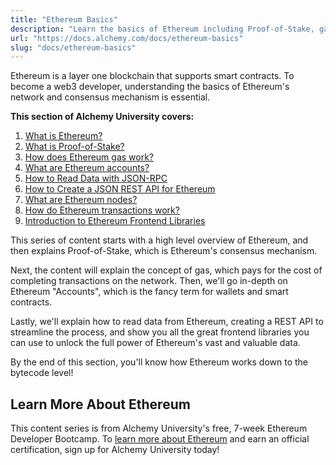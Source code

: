 ```yaml
---
title: "Ethereum Basics"
description: "Learn the basics of Ethereum including Proof-of-Stake, gas, accounts, nodes, transactions, frontend libraries, and how to access data with JSON-RPC."
url: "https://docs.alchemy.com/docs/ethereum-basics"
slug: "docs/ethereum-basics"
---
```


Ethereum is a layer one blockchain that supports smart contracts. To become a web3 developer, understanding the basics of Ethereum's network and consensus mechanism is essential.

**This section of Alchemy University covers:**

1. [What is Ethereum?](/docs/what-is-ethereum)
2. [What is Proof-of-Stake?](/docs/what-is-proof-of-stake)
3. [How does Ethereum gas work?](/docs/ethereum-gas)
4. [What are Ethereum accounts?](/docs/ethereum-accounts)
5. [How to Read Data with JSON-RPC](/docs/how-to-read-data-with-json-rpc)
6. [How to Create a JSON REST API for Ethereum](/docs/create-json-rest-api)
7. [What are Ethereum nodes?](/docs/ethereum-nodes)
8. [How do Ethereum transactions work?](/docs/how-ethereum-transactions-work)
9. [Introduction to Ethereum Frontend Libraries](/docs/ethereum-frontend-libraries)

This series of content starts with a high level overview of Ethereum, and then explains Proof-of-Stake, which is Ethereum's consensus mechanism.

Next, the content will explain the concept of gas, which pays for the cost of completing transactions on the network. Then, we'll go in-depth on Ethereum "Accounts", which is the fancy term for wallets and smart contracts.

Lastly, we'll explain how to read data from Ethereum, creating a REST API to streamline the process, and show you all the great frontend libraries you can use to unlock the full power of Ethereum's vast and valuable data.

By the end of this section, you'll know how Ethereum works down to the bytecode level!

## Learn More About Ethereum

This content series is from Alchemy University's free, 7-week Ethereum Developer Bootcamp. To [learn more about Ethereum](https://university.alchemy.com/ethereum) and earn an official certification, sign up for Alchemy University today!
